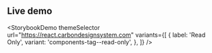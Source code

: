 ## Live demo

<StorybookDemo
  themeSelector
  url="https://react.carbondesignsystem.com"
  variants={[
    {
      label: 'Read Only',
      variant: 'components-tag--read-only',
    },
  ]}
/>
